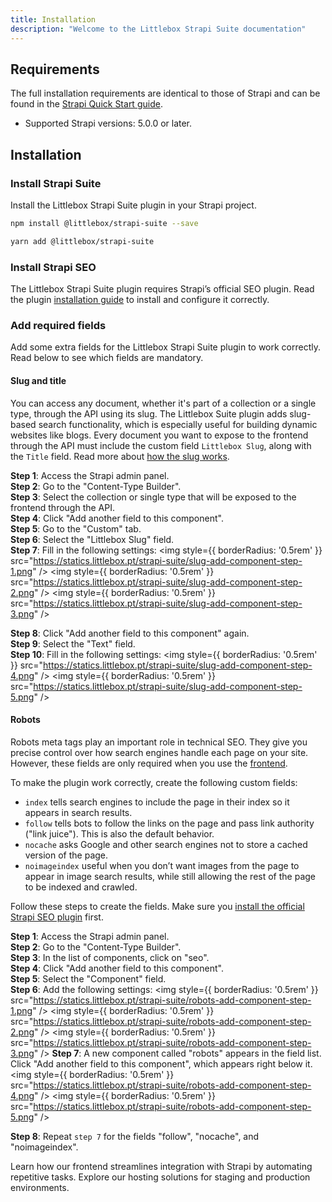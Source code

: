 ```yaml
---
title: Installation
description: "Welcome to the Littlebox Strapi Suite documentation"
---
```


## Requirements

The full installation requirements are identical to those of Strapi and can be found in the [Strapi Quick Start guide](https://docs.strapi.io/cms/quick-start).

- Supported Strapi versions: 5.0.0 or later.

## Installation


### Install Strapi Suite
Install the Littlebox Strapi Suite plugin in your Strapi project.
<CodeGroup>
```bash npm
npm install @littlebox/strapi-suite --save
```
```bash yarn
yarn add @littlebox/strapi-suite
```
</CodeGroup>

### Install Strapi SEO
The Littlebox Strapi Suite plugin requires Strapi’s official SEO plugin. Read the plugin [installation guide](https://www.npmjs.com/package/@strapi/plugin-seo) to install and configure it correctly.

### Add required fields
Add some extra fields for the Littlebox Strapi Suite plugin to work correctly.
Read below to see which fields are mandatory.

#### Slug and title
You can access any document, whether it's part of a collection or a single type, through the API using its slug.
The Littlebox Suite plugin adds slug-based search functionality, which is especially useful for building dynamic websites like blogs.
Every document you want to expose to the frontend through the API must include the custom field `Littlebox Slug`, along with the `Title` field.
Read more about [how the slug works](/backend/guides/slug).

**Step 1**: Access the Strapi admin panel.\
**Step 2**: Go to the "Content-Type Builder".\
**Step 3**: Select the collection or single type that will be exposed to the frontend through the API.\
**Step 4**: Click "Add another field to this component".\
**Step 5**: Go to the "Custom" tab.\
**Step 6**: Select the "Littlebox Slug" field.\
**Step 7**: Fill in the following settings:
<img
  style={{ borderRadius: '0.5rem' }}
  src="https://statics.littlebox.pt/strapi-suite/slug-add-component-step-1.png"
/>
<img
  style={{ borderRadius: '0.5rem' }}
  src="https://statics.littlebox.pt/strapi-suite/slug-add-component-step-2.png"
/>
<img
  style={{ borderRadius: '0.5rem' }}
  src="https://statics.littlebox.pt/strapi-suite/slug-add-component-step-3.png"
/>

**Step 8**: Click "Add another field to this component" again.\
**Step 9**: Select the "Text" field.\
**Step 10**: Fill in the following settings:
<img
  style={{ borderRadius: '0.5rem' }}
  src="https://statics.littlebox.pt/strapi-suite/slug-add-component-step-4.png"
/>
<img
  style={{ borderRadius: '0.5rem' }}
  src="https://statics.littlebox.pt/strapi-suite/slug-add-component-step-5.png"
/>

#### Robots
Robots meta tags play an important role in technical SEO. They give you precise control over how search engines handle each page on your site.
However, these fields are only required when you use the [frontend](/frontend/introduction).

To make the plugin work correctly, create the following custom fields:
- `index` tells search engines to include the page in their index so it appears in search results.
- `follow` tells bots to follow the links on the page and pass link authority ("link juice"). This is also the default behavior.
- `nocache` asks Google and other search engines not to store a cached version of the page.
- `noimageindex` useful when you don’t want images from the page to appear in image search results, while still allowing the rest of the page to be indexed and crawled.

Follow these steps to create the fields. Make sure you [install the official Strapi SEO plugin](/backend/installation#install-strapi-seo) first.

**Step 1**: Access the Strapi admin panel.\
**Step 2**: Go to the "Content-Type Builder".\
**Step 3**: In the list of components, click on "seo".\
**Step 4**: Click "Add another field to this component".\
**Step 5**: Select the "Component" field.\
**Step 6**: Add the following settings:
<img
  style={{ borderRadius: '0.5rem' }}
  src="https://statics.littlebox.pt/strapi-suite/robots-add-component-step-1.png"
/>
<img
  style={{ borderRadius: '0.5rem' }}
  src="https://statics.littlebox.pt/strapi-suite/robots-add-component-step-2.png"
/>
<img
  style={{ borderRadius: '0.5rem' }}
  src="https://statics.littlebox.pt/strapi-suite/robots-add-component-step-3.png"
/>
**Step 7**: A new component called "robots" appears in the field list.
Click "Add another field to this component", which appears right below it.
<img
  style={{ borderRadius: '0.5rem' }}
  src="https://statics.littlebox.pt/strapi-suite/robots-add-component-step-4.png"
/>
<img
  style={{ borderRadius: '0.5rem' }}
  src="https://statics.littlebox.pt/strapi-suite/robots-add-component-step-5.png"
/>

**Step 8**: Repeat `step 7` for the fields "follow", "nocache", and "noimageindex".

<CardGroup cols={2}>
  <Card
    title="Frontend"
    icon="code"
    href="/frontend/introduction"
  >
    Learn how our frontend streamlines integration with Strapi by automating repetitive tasks.
  </Card>
  <Card
    title="Hosting"
    icon="code"
    href="/hosting/plans"
  >
    Explore our hosting solutions for staging and production environments.
  </Card>
</CardGroup>